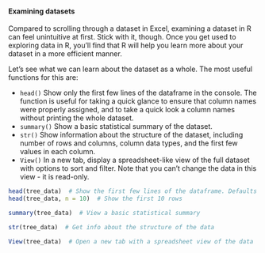 #### Examining datasets

Compared to scrolling through a dataset in Excel, examining a dataset in R can feel unintuitive at first. Stick with it, though. Once you get used to exploring data in R, you'll find that R will help you learn more about your dataset in a more efficient manner.

Let's see what we can learn about the dataset as a whole. The most useful functions for this are:

  - `head()` Show only the first few lines of the dataframe in the console. The function is useful for taking a quick glance to ensure that column names were properly assigned, and to take a quick look a column names without printing the whole dataset.
  - `summary()` Show a basic statistical summary of the dataset.
  - `str()` Show information about the structure of the dataset, including number of rows and columns, column data types, and the first few values in each column.
  - `View()` In a new tab, display a spreadsheet-like view of the full dataset with options to sort and filter. Note that you can't change the data in this view - it is read-only.
  

```r
head(tree_data)  # Show the first few lines of the dataframe. Defaults to showing the first 6 rows
head(tree_data, n = 10)  # Show the first 10 rows

summary(tree_data)  # View a basic statistical summary

str(tree_data)  # Get info about the structure of the data

View(tree_data)  # Open a new tab with a spreadsheet view of the data
```